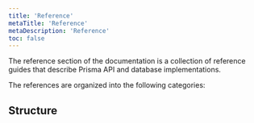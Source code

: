 ```yaml
---
title: 'Reference'
metaTitle: 'Reference'
metaDescription: 'Reference'
toc: false
---
```


<TopBlock>

The reference section of the documentation is a collection of reference guides that describe Prisma API and database implementations.

The references are organized into the following categories:

</TopBlock>

## Structure

<Subsections depth="3" />
